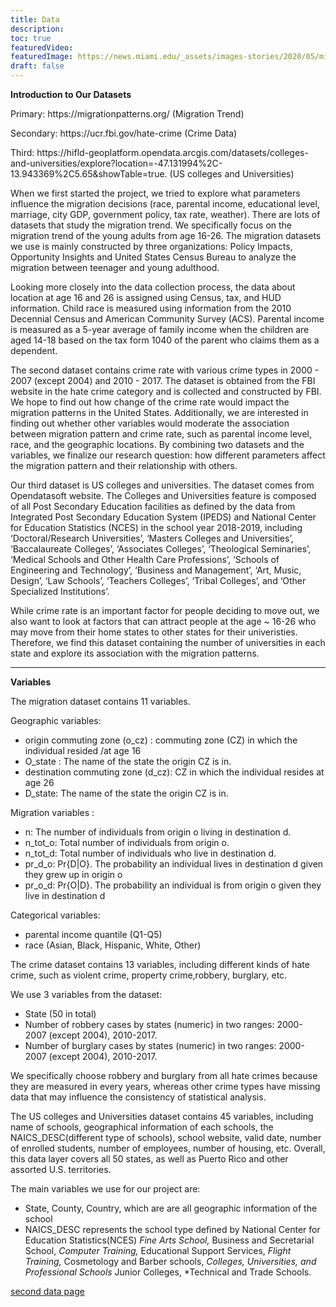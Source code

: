 ```yaml
---
title: Data
description:
toc: true
featuredVideo:
featuredImage: https://news.miami.edu/_assets/images-stories/2020/05/migrationsymp_hero_940x529.jpg
draft: false
---
```


**Introduction to Our Datasets**


Primary: https://migrationpatterns.org/ (Migration Trend)


Secondary: https://ucr.fbi.gov/hate-crime (Crime Data)


Third: https://hifld-geoplatform.opendata.arcgis.com/datasets/colleges-and-universities/explore?location=-47.131994%2C-13.943369%2C5.65&showTable=true. (US colleges and Universities)


  When we first started the project, we tried to explore what parameters influence the migration decisions (race, parental income, educational level, marriage, city GDP, government policy, tax rate, weather). There are lots of datasets that study the migration trend. We specifically focus on the migration trend of the young adults from age 16-26. The migration datasets we use is mainly constructed by three organizations: Policy Impacts, Opportunity Insights and United States Census Bureau to analyze the migration between teenager and young adulthood. 


  Looking more closely into the data collection process, the data about location at age 16 and 26 is assigned using Census, tax, and HUD information. Child race is measured using information from the 2010 Decennial Census and American Community Survey (ACS). Parental income is measured as a 5-year average of family income when the children are aged 14-18 based on the tax form 1040 of the parent who claims them as a dependent.  


  The second dataset contains crime rate with various crime types in 2000 - 2007 (except 2004) and 2010 - 2017. The dataset is obtained from the FBI website in the hate crime category and is collected and constructed by FBI. We hope to find out how change of the crime rate would impact the migration patterns in the United States. Additionally, we are interested in finding out whether other variables would moderate the association between migration pattern and crime rate, such as parental income level, race, and the geographic locations. By combining two datasets and the variables, we finalize our research question: how different parameters affect the migration pattern and their relationship with others. 


  Our third dataset is US colleges and universities. The dataset comes from Opendatasoft website. The Colleges and Universities feature is composed of all Post Secondary Education facilities as defined by the data from Integrated Post Secondary Education System (IPEDS) and National Center for Education Statistics (NCES) in the school year 2018-2019,  including 'Doctoral/Research Universities', 'Masters Colleges and Universities', 'Baccalaureate Colleges', 'Associates Colleges', 'Theological Seminaries', 'Medical Schools and Other Health Care Professions', 'Schools of Engineering and Technology', 'Business and Management', 'Art, Music, Design', 'Law Schools', 'Teachers Colleges', 'Tribal Colleges', and 'Other Specialized Institutions'.


  While crime rate is an important factor for people deciding to move out, we also want to look at factors that can attract people at the age ~ 16-26 who may move from their home states to other states for their univeristies. Therefore, we find this dataset containing the number of universities in each state and explore its association with the migration patterns. 

----

**Variables**

The migration dataset contains 11 variables. 


Geographic variables: 


* origin commuting zone (o_cz) : commuting zone (CZ) in which the individual resided /at age 16
* O_state : The name of the state the origin CZ is in.
* destination commuting zone (d_cz): CZ in which the individual resides at age 26
* D_state: The name of the state the origin CZ is in.


Migration variables : 


* n: The number of individuals from origin o living in destination d.
* n_tot_o: Total number of individuals from origin o. 
* n_tot_d: Total number of individuals who live in destination d. 
* pr_d_o: Pr{D|O}. The probability an individual lives in destination d given they grew up in origin o
* pr_o_d: Pr{O|D}. The probability an individual is from origin o given they live in destination d


Categorical variables:


* parental income quantile (Q1-Q5)
* race (Asian, Black, Hispanic, White, Other)


The crime dataset contains 13 variables, including different kinds of hate crime, such as violent crime, property crime,robbery, burglary, etc. 


We use 3 variables from the dataset: 


*	State (50 in total)
*	Number of robbery cases by states (numeric) in two ranges: 2000- 2007 (except 2004), 2010-2017.
*	Number of burglary cases by states (numeric) in two ranges: 2000- 2007 (except 2004), 2010-2017.


We specifically choose robbery and burglary from all hate crimes because they are measured in every years, whereas other crime types have missing data that may influence the consistency of statistical analysis.


The US colleges and Universities dataset contains 45 variables, including name of schools, geographical information of each schools, the NAICS_DESC(different type of schools), school website, valid date, number of enrolled students, number of employees, number of housing, etc. Overall, this data layer covers all 50 states, as well as Puerto Rico and other assorted U.S. territories.

The main variables we use for our project are:


* State, County, Country, which are are all geographic information of the school
* NAICS_DESC represents the school type defined by National Center for Education Statistics(NCES)
   *Fine Arts School, 
   *Business and Secretarial School, 
   *Computer Training, 
   *Educational Support Services, 
   *Flight Training,
   *Cosmetology and Barber schools,
   *Colleges, Universities, and Professional Schools 
   *Junior  Colleges, 
   *Technical and Trade Schools.  


[second data page](/data2/)

